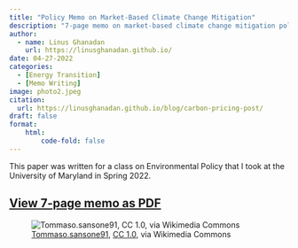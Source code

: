 ```yaml
---
title: "Policy Memo on Market-Based Climate Change Mitigation"
description: "7-page memo on market-based climate change mitigation policies. After comparing different approaches from around the world, the memo recommends for the U.S. to adopt a federal cap-and-trade system for the electricity generation sector and a federal tax on GHG emissions from industrial buildings, transportation fuels, fuels used for heating and cooling, and imported goods."
author: 
  - name: Linus Ghanadan
    url: https://linusghanadan.github.io/
date: 04-27-2022
categories:
  - [Energy Transition]
  - [Memo Writing]
image: photo2.jpeg
citation:
  url: https://linusghanadan.github.io/blog/carbon-pricing-post/
draft: false
format:
    html:
        code-fold: false
---
```


This paper was written for a class on Environmental Policy that I took at the University of Maryland in Spring 2022.

## [View 7-page memo as PDF](carbon-pricing.pdf)

![[Tommaso.sansone91](https://commons.wikimedia.org/wiki/File:Carbon_tax_icon_-_carbon_pricing.png), [CC 1.0](https://creativecommons.org/publicdomain/zero/1.0/deed.en), via Wikimedia Commons](photo2.jpeg)
